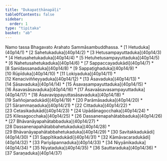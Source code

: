 ```yaml
---
title: "Dukapaṭṭhānapāḷi"
tableOfContents: false
sidebar:
  order: 1
type: "tipitaka"
basket: "ab"
---
```


<Paragraph number="1" type="center">
Namo tassa Bhagavato Arahato Sammāsambuddhassa.

</Paragraph>

<TableOfContents>
* [1 Hetuduka](40p14/1)
* [2 Sahetukaduka](40p14/2)
* [3 Hetusampayuttaduka](40p14/3)
* [4 Hetusahetukaduka](40p14/4)
* [5 Hetuhetusampayuttaduka](40p14/5)
* [6 Nahetusahetukaduka](40p14/6)
* [7 Sappaccayadukādi](40p14/7)
* [8 Sanidassanaduka](40p14/8)
* [9 Sappaṭighaduka](40p14/9)
* [10 Rūpīduka](40p14/10)
* [11 Lokiyaduka](40p14/11)
* [12 Kenaciviññeyyaduka](40p14/12)
* [13 Āsavaduka](40p14/13)
* [14 Sāsavaduka](40p14/14)
* [15 Āsavasampayuttaduka](40p14/15)
* [16 Āsavasāsavaduka](40p14/16)
* [17 Āsavaāsavasampayuttaduka](40p14/17)
* [18 Āsavavippayuttasāsavaduka](40p14/18)
* [19 Saññojanadukādi](40p14/19)
* [20 Parāmāsaduka](40p14/20)
* [21 Sārammaṇaduka](40p14/21)
* [22 Cittaduka](40p14/22)
* [23 Cetasikadukādi](40p14/23)
* [24 Upādānagocchaka](40p14/24)
* [25 Kilesagocchaka](40p14/25)
* [26 Dassanenapahātabbaduka](40p14/26)
* [27 Bhāvanāyapahātabbaduka](40p14/27)
* [28 Dassanenapahātabbahetukaduka](40p14/28)
* [29 Bhāvanāyapahātabbahetukaduka](40p14/29)
* [30 Savitakkadukādi](40p14/30)
* [31 Sappītikadukādi](40p14/31)
* [32 Kāmāvacaradukādi](40p14/32)
* [33 Pariyāpannaduka](40p14/33)
* [34 Niyyānikaduka](40p14/34)
* [35 Niyataduka](40p14/35)
* [36 Sauttaraduka](40p14/36)
* [37 Saraṇaduka](40p14/37)
</TableOfContents>
